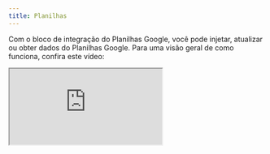 ```yaml
---
title: Planilhas
---
```


Com o bloco de integração do Planilhas Google, você pode injetar, atualizar ou obter dados do Planilhas Google. Para uma visão geral de como funciona, confira este vídeo:

<div className="relative" style={{ paddingBottom: '64.5933014354067%' }}>
  <iframe
    src="https://www.youtube.com/embed/UjlZvlqg6mA"
    allowFullScreen
    className="absolute top-0 left-0 w-full h-full"
  />
</div>

Para funcionar corretamente, sua planilha deve ter a primeira linha como linha de cabeçalho. E todos os nomes de cabeçalho devem ser exclusivos. É assim que o bloco sabe qual coluna atualizar:

<Frame>
  <img
    src="/images/admin/automation/blocks/integrations/spreadsheet-format.png"
    alt="Bloco do Google Analytics"
    className="rounded-lg"
  />
</Frame>

## Como adicionar a data de envio à minha linha?

Para isso, você precisará definir uma nova variável com o valor “Agora” antes do bloco do Planilhas Google. Então você pode simplesmente usar esta variável no bloco do Planilhas Google.

## Avançado

<div className="relative" style={{ paddingBottom: '10%' }}>
  <iframe
    src="https://player.vimeo.com/video/914885835?badge=0&amp;autopause=0&amp;player_id=0&amp;app_id=58479"
    width="720"
    height="405"
    frameborder="0"
    allow="autoplay; fullscreen; picture-in-picture" title="02.09 - Como usar condicionais e montar nosso gatilho"
  />
</div>

## Solução de problemas

O bloco de planilhas do Google não inseriu ou atualizou uma linha, mas deveria? Certifique-se de verificar os [logs](admin/automation/results/overview#logs). Se você ainda não consegue descobrir o que deu errado, entre em contato com o suporte.